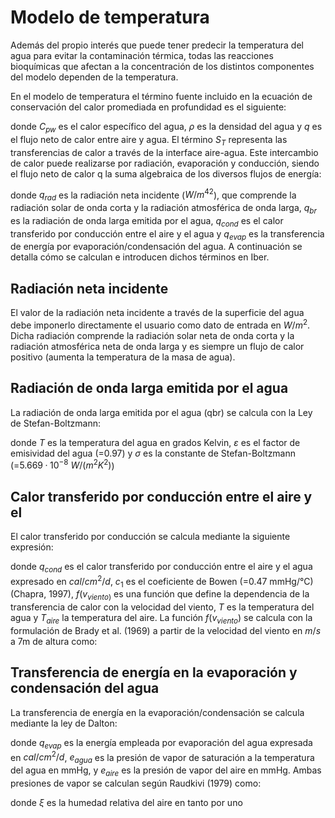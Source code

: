 # Modelo de temperatura


Además del propio interés que puede tener predecir la temperatura del agua para evitar la contaminación térmica, todas las reacciones bioquímicas que afectan a la concentración de los distintos componentes del modelo dependen de la temperatura.

En el modelo de temperatura el término fuente incluido en la ecuación de conservación del calor promediada en profundidad es el siguiente:

\begin{equation}
S_T=\frac{Q}{\rho C_{pw}}

(\#eq:St)
\end{equation}



donde $C_{pw}$ es el calor específico del agua, $\rho$ es la densidad del agua y $q$ es el flujo neto de calor entre aire y agua. El término $S_T$ representa las transferencias de calor a través de la interface aire-agua. Este intercambio de calor puede realizarse por radiación, evaporación y conducción, siendo el flujo neto de calor q la suma algebraica de los diversos flujos de energía:

\begin{equation}
Q= Q_{rad} - Q_{br} - Q_{cond} - Q_{evap}

(\#eq:Q)
\end{equation}


donde $q_{rad}$ es la radiación neta incidente ($W/m^42$), que comprende la radiación solar de onda corta y la radiación atmosférica de onda larga, $q_{br}$ es la radiación de onda larga emitida por el agua, $q_{cond}$ es el calor transferido por conducción entre el aire y el agua y $q_{evap}$ es la transferencia de energía por evaporación/condensación del agua. A continuación se detalla cómo se calculan e introducen dichos términos en Iber.


## Radiación neta incidente

El valor de la radiación neta incidente a través de la superficie del agua debe imponerlo directamente el usuario como dato de entrada en $W/m^2$. Dicha radiación comprende la radiación solar neta de onda corta y la radiación atmosférica neta de onda larga y es siempre un flujo de calor positivo (aumenta la temperatura de la masa de agua).


## Radiación de onda larga emitida por el agua

La radiación de onda larga emitida por el agua (qbr) se calcula con la Ley de Stefan-Boltzmann:

\begin{equation}
q_{br}=\varepsilon \sigma T^4

(\#eq:Q)
\end{equation}

donde $T$ es la temperatura del agua en grados Kelvin, $\varepsilon$ es el factor de emisividad del agua (=0.97) y $\sigma$ es la constante de Stefan-Boltzmann (=$5.669·10^{-8}$ $W/(m^2K^2)$)

## Calor transferido por conducción entre el aire y el 

El calor transferido por conducción se calcula mediante la siguiente expresión:

\begin{equation}
q_{cond} = c_1 f(v_{viento})(T-T_{aire}) 
(\#eq:Qcond)
\end{equation}

donde $q_{cond}$ es el calor transferido por conducción entre el aire y el agua expresado en $cal/cm^2/d$, $c_1$ es el coeficiente de Bowen (=0.47 mmHg/°C) (Chapra, 1997), $f(v_{viento)}$ es una función que define la dependencia de la transferencia de calor con la velocidad del viento, $T$ es la temperatura del agua y $T_{aire}$ la temperatura del aire. La función $f(v_{viento})$ se calcula con la formulación de Brady et al. (1969) a partir de la velocidad del viento en $m/s$ a 7m de altura como:


\begin{equation}
f(v_{viento})=19+0.95v^2_{viento 7m}
(\#eq:fv)
\end{equation}


## Transferencia de energía en la evaporación y condensación del agua

La transferencia de energía en la evaporación/condensación se calcula mediante la ley de Dalton:

\begin{equation}
q_{evap} = f(v_{viento}) (e_{agua}-e_{aire})
(\#eq:qevap)
\end{equation}

\begin{equation}
f(v_{viento}) = 19+0.95v^2_{viento 7m}
(\#eq:fviento)
\end{equation}

donde $q_{evap}$ es la energía empleada por evaporación del agua expresada en $cal/cm^2/d$, $e_{agua}$ es la presión de vapor de saturación a la temperatura del agua en mmHg, y $e_{aire}$ es la presión de vapor del aire en mmHg. Ambas presiones de vapor se calculan según Raudkivi (1979) como:


\begin{equation}
e_{agua}=4.596 \cdot e^{\frac{17.27T}{237.3+T}}

(\#eq:eagua)
\end{equation}


\begin{equation}
e_{aire}=4.596 \cdot \xi \cdot e^{\frac{17.27T_{aire}}{237.3+T_{aire}}}

(\#eq:eagua)
\end{equation}




donde $\xi$ es la humedad relativa del aire en tanto por uno

